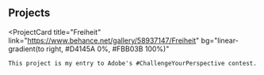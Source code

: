 ## Projects

<ProjectCard
	title="Freiheit"
	link="https://www.behance.net/gallery/58937147/Freiheit"
	bg="linear-gradient(to right, #D4145A 0%, #FBB03B 100%)"
>
	This project is my entry to Adobe's #ChallengeYourPerspective contest.
</ProjectCard>
